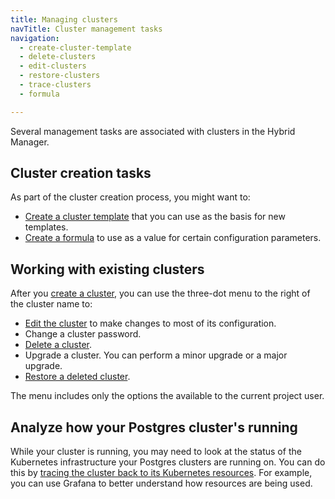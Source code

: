 ```yaml
---
title: Managing clusters
navTitle: Cluster management tasks
navigation:
  - create-cluster-template
  - delete-clusters
  - edit-clusters
  - restore-clusters
  - trace-clusters
  - formula

---
```


Several management tasks are associated with clusters in the Hybrid Manager.

## Cluster creation tasks

As part of the cluster creation process, you might want to:

-   [Create a cluster template](create-cluster-template.mdx) that you can use as the basis for new templates.
-   [Create a formula](formula.mdx) to use as a value for certain configuration parameters.

## Working with existing clusters

After you [create a cluster](../create-clusters), you can use the three-dot menu to the right of the cluster name to:

-   [Edit the cluster](edit-clusters.mdx) to make changes to most of its configuration.
-   Change a cluster password.
-   [Delete a cluster](delete-clusters.mdx).
-   Upgrade a cluster. You can perform a minor upgrade or a major upgrade.
-   [Restore a deleted cluster](restore-clusters.mdx).

The menu includes only the options the available to the current project user.

## Analyze how your Postgres cluster's running

While your cluster is running, you may need to look at the status of the Kubernetes infrastructure your Postgres clusters are running on. You can do this by [tracing the cluster back to its Kubernetes resources](trace-clusters.mdx). For example, you can use Grafana to better understand how resources are being used.
